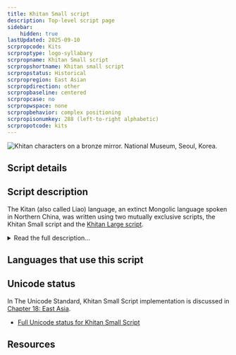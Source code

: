 ```yaml
---
title: Khitan Small script
description: Top-level script page
sidebar:
    hidden: true
lastUpdated: 2025-09-10
scrpropcode: Kits
scrproptype: logo-syllabary
scrpropname: Khitan Small script
scrpropshortname: Khitan small script
scrpropstatus: Historical
scrpropregion: East Asian
scrpropdirection: other
scrpropbaseline: centered
scrpropcase: no
scrpropwspace: none
scrpropbehavior: complex positioning
scrpropisonumkey: 288 (left-to-right alphabetic)
scrpropotcode: kits
---
```



![](../images/kits-sample.jpg "Khitan characters on a bronze mirror. National Museum, Seoul, Korea.")

## Script details

<ScriptDetails />

## Script description

The Kitan (also called Liao) language, an extinct Mongolic language spoken in Northern China, was written using two mutually exclusive scripts, the Khitan Small script and the [Khitan Large script](/scrlang/scripts/kitl).

<details>
<summary>Read the full description...</summary>The Khitan Small script was invented by a Kitan scholar known only as Diela, who was inspired by Uyghur writing. It was a mixed script. Phonetic elements were arranged in groups of one to seven to form rectangular phonographic blocks. (Some sources refer to these blocks as polygrams.) These represented the pronunciation of a word, and were used together with a small number of logographic characters that represented frequently used vocabulary. The shapes of some of the Khitan Small logographic characters are the same as some of the Khitan Large characters, but they do not have the same meanings.

Neither of the Khitan scripts has been fully deciphered.
</details>

## Languages that use this script

<WsList script='Kits' wsMax='5' />

## Unicode status

In The Unicode Standard, Khitan Small Script implementation is discussed in [Chapter 18: East Asia](https://www.unicode.org/versions/latest/core-spec/chapter-18/#G59285).

- [Full Unicode status for Khitan Small Script](/scrlang/unicode/kits-unicode)



## Resources

<ScriptResources detailSummary='seemore' />


